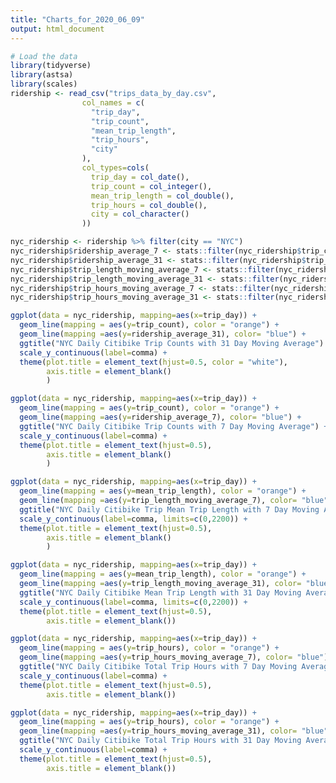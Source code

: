 ```yaml
---
title: "Charts_for_2020_06_09"
output: html_document
---
```


```r
# Load the data
library(tidyverse)
library(astsa)
library(scales)
ridership <- read_csv("trips_data_by_day.csv", 
                col_names = c(
                  "trip_day",
                  "trip_count",
                  "mean_trip_length",
                  "trip_hours",
                  "city"
                ),
                col_types=cols(
                  trip_day = col_date(),
                  trip_count = col_integer(),
                  mean_trip_length = col_double(),
                  trip_hours = col_double(),
                  city = col_character()
                ))
```

```r
nyc_ridership <- ridership %>% filter(city == "NYC")
nyc_ridership$ridership_average_7 <- stats::filter(nyc_ridership$trip_count, sides=2, filter=rep(1/7,7))
nyc_ridership$ridership_average_31 <- stats::filter(nyc_ridership$trip_count, sides=2, filter=rep(1/31,31))
nyc_ridership$trip_length_moving_average_7 <- stats::filter(nyc_ridership$mean_trip_length, sides=2, filter=rep(1/7,7))
nyc_ridership$trip_length_moving_average_31 <- stats::filter(nyc_ridership$mean_trip_length, sides=2, filter=rep(1/31,31))
nyc_ridership$trip_hours_moving_average_7 <- stats::filter(nyc_ridership$trip_hours, sides=2, filter=rep(1/7,7))
nyc_ridership$trip_hours_moving_average_31 <- stats::filter(nyc_ridership$trip_hours, sides=2, filter=rep(1/31,31))

```

```r
ggplot(data = nyc_ridership, mapping=aes(x=trip_day)) +
  geom_line(mapping = aes(y=trip_count), color = "orange") +
  geom_line(mapping =aes(y=ridership_average_31), color= "blue") +
  ggtitle("NYC Daily Citibike Trip Counts with 31 Day Moving Average") +
  scale_y_continuous(label=comma) +
  theme(plot.title = element_text(hjust=0.5, color = "white"),
        axis.title = element_blank()
        )
```
```r
ggplot(data = nyc_ridership, mapping=aes(x=trip_day)) +
  geom_line(mapping = aes(y=trip_count), color = "orange") +
  geom_line(mapping =aes(y=ridership_average_7), color= "blue") +
  ggtitle("NYC Daily Citibike Trip Counts with 7 Day Moving Average") +
  scale_y_continuous(label=comma) +
  theme(plot.title = element_text(hjust=0.5),
        axis.title = element_blank()
        )
```

```r
ggplot(data = nyc_ridership, mapping=aes(x=trip_day)) +
  geom_line(mapping = aes(y=mean_trip_length), color = "orange") +
  geom_line(mapping =aes(y=trip_length_moving_average_7), color= "blue") +
  ggtitle("NYC Daily Citibike Trip Mean Trip Length with 7 Day Moving Average") +
  scale_y_continuous(label=comma, limits=c(0,2200)) +
  theme(plot.title = element_text(hjust=0.5),
        axis.title = element_blank()
        )
```
```r
ggplot(data = nyc_ridership, mapping=aes(x=trip_day)) +
  geom_line(mapping = aes(y=mean_trip_length), color = "orange") +
  geom_line(mapping =aes(y=trip_length_moving_average_31), color= "blue") +
  ggtitle("NYC Daily Citibike Mean Trip Length with 31 Day Moving Average") +
  scale_y_continuous(label=comma, limits=c(0,2200)) +
  theme(plot.title = element_text(hjust=0.5),
        axis.title = element_blank())
```
```r
ggplot(data = nyc_ridership, mapping=aes(x=trip_day)) +
  geom_line(mapping = aes(y=trip_hours), color = "orange") +
  geom_line(mapping =aes(y=trip_hours_moving_average_7), color= "blue") +
  ggtitle("NYC Daily Citibike Total Trip Hours with 7 Day Moving Average") +
  scale_y_continuous(label=comma) +
  theme(plot.title = element_text(hjust=0.5),
        axis.title = element_blank())
```
```r
ggplot(data = nyc_ridership, mapping=aes(x=trip_day)) +
  geom_line(mapping = aes(y=trip_hours), color = "orange") +
  geom_line(mapping =aes(y=trip_hours_moving_average_31), color= "blue") +
  ggtitle("NYC Daily Citibike Total Trip Hours with 31 Day Moving Average") +
  scale_y_continuous(label=comma) +
  theme(plot.title = element_text(hjust=0.5),
        axis.title = element_blank())
```
